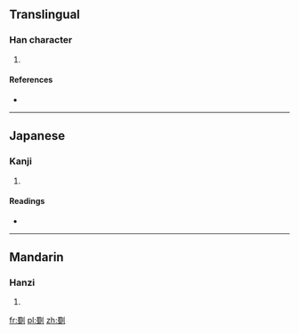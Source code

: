 ==Translingual==

===Han character===
{{Han char|rn=18|rad=刀|as=13|sn=15|four=|canj=田戈中弓 (WILN)|ids=⿰[[蜀]][[刂]]}}

# {{defn|Han|sort=刀13}}

====References====
* {{Han ref|kx=0144.280|dkj=02212|dj=0325.090|hdz=10358.080|uh=5285|ud=21125}}

----

==Japanese==

===Kanji===
{{ja-kanji|grade=|rs=刀13}}

# {{defn|lang=ja|sort=刀13}}

====Readings====
* {{ja-readings|on=[[たく]] (taku)|kun=}}

----

==Mandarin==

===Hanzi===
{{cmn-hanzi|pin=[[pǐ]] ([[pi3]]), [[zhuò]] ([[zhuo4]])|wg=p'i<sup>3</sup>, cho<sup>4</sup>}}

# {{defn|lang=cmn|sort=刀13}}

[[fr:劅]]
[[pl:劅]]
[[zh:劅]]